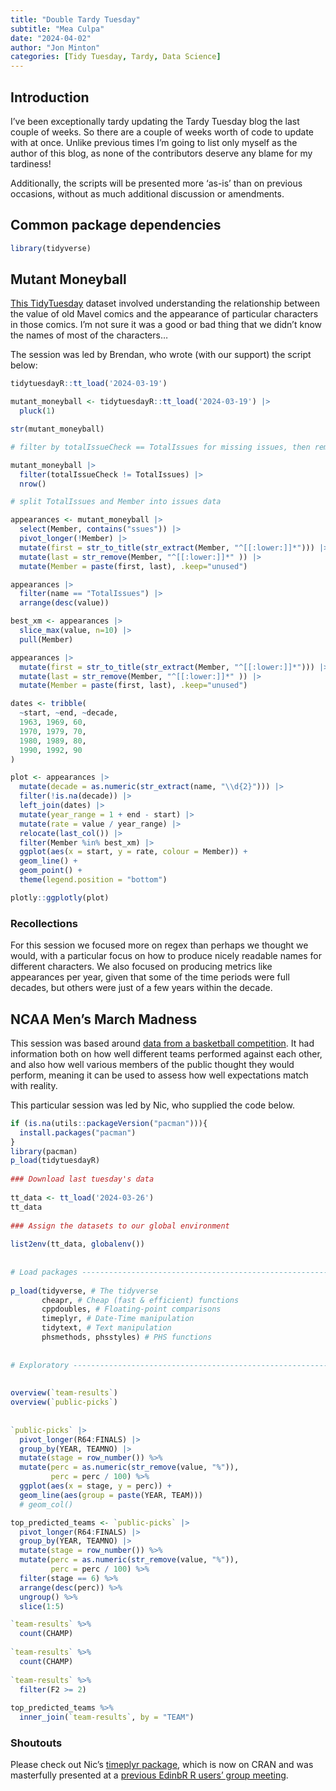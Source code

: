 ```yaml
---
title: "Double Tardy Tuesday"
subtitle: "Mea Culpa"
date: "2024-04-02"
author: "Jon Minton"
categories: [Tidy Tuesday, Tardy, Data Science]
---
```


## Introduction 

I've been exceptionally tardy updating the Tardy Tuesday blog the last couple of weeks. So there are a couple of weeks worth of code to update with at once. Unlike previous times I'm going to list only myself as the author of this blog, as none of the contributors deserve any blame for my tardiness! 

Additionally, the scripts will be presented more 'as-is' than on previous occasions, without as much additional discussion or amendments. 

## Common package dependencies

```r
library(tidyverse)

```

## Mutant Moneyball 

[This TidyTuesday](https://github.com/rfordatascience/tidytuesday/tree/master/data/2024/2024-03-19) dataset involved understanding the relationship between the value of old Mavel comics and the appearance of particular characters in those comics. I'm not sure it was a good or bad thing that we didn't know the names of most of the characters...

The session was led by Brendan, who wrote (with our support) the script below:

```r


tidytuesdayR::tt_load('2024-03-19') 

mutant_moneyball <- tidytuesdayR::tt_load('2024-03-19') |>
  pluck(1)

str(mutant_moneyball)

# filter by totalIssueCheck == TotalIssues for missing issues, then remove both

mutant_moneyball |>
  filter(totalIssueCheck != TotalIssues) |>
  nrow()

# split TotalIssues and Member into issues data

appearances <- mutant_moneyball |>
  select(Member, contains("ssues")) |>
  pivot_longer(!Member) |>
  mutate(first = str_to_title(str_extract(Member, "^[[:lower:]]*"))) |>
  mutate(last = str_remove(Member, "^[[:lower:]]*" )) |>
  mutate(Member = paste(first, last), .keep="unused") 

appearances |>
  filter(name == "TotalIssues") |>
  arrange(desc(value))

best_xm <- appearances |>
  slice_max(value, n=10) |>
  pull(Member)

appearances |>
  mutate(first = str_to_title(str_extract(Member, "^[[:lower:]]*"))) |>
  mutate(last = str_remove(Member, "^[[:lower:]]*" )) |>
  mutate(Member = paste(first, last), .keep="unused") 

dates <- tribble(
  ~start, ~end, ~decade,
  1963, 1969, 60,
  1970, 1979, 70,
  1980, 1989, 80,
  1990, 1992, 90
)

plot <- appearances |>
  mutate(decade = as.numeric(str_extract(name, "\\d{2}"))) |>
  filter(!is.na(decade)) |>
  left_join(dates) |>
  mutate(year_range = 1 + end - start) |>
  mutate(rate = value / year_range) |>
  relocate(last_col()) |>
  filter(Member %in% best_xm) |>
  ggplot(aes(x = start, y = rate, colour = Member)) +
  geom_line() +
  geom_point() +
  theme(legend.position = "bottom")

plotly::ggplotly(plot)

```


### Recollections

For this session we focused more on regex than perhaps we thought we would, with a particular focus on how to produce nicely readable names for different characters. We also focused on producing metrics like appearances per year, given that some of the time periods were full decades, but others were just of a few years within the decade.

## NCAA Men's March Madness

This session was based around [data from a basketball competition](https://github.com/rfordatascience/tidytuesday/tree/master/data/2024/2024-03-26). It had information both on how well different teams performed against each other, and also how well various members of the public thought they would perform, meaning it can be used to assess how well expectations match with reality. 

This particular session was led by Nic, who supplied the code below. 

```r
if (is.na(utils::packageVersion("pacman"))){
  install.packages("pacman")
}
library(pacman)
p_load(tidytuesdayR)
 
### Download last tuesday's data
 
tt_data <- tt_load('2024-03-26')
tt_data
 
### Assign the datasets to our global environment
 
list2env(tt_data, globalenv())
 
 
# Load packages -----------------------------------------------------------
 
p_load(tidyverse, # The tidyverse
       cheapr, # Cheap (fast & efficient) functions
       cppdoubles, # Floating-point comparisons
       timeplyr, # Date-Time manipulation
       tidytext, # Text manipulation
       phsmethods, phsstyles) # PHS functions
 
 
# Exploratory -------------------------------------------------------------
 
 
overview(`team-results`)
overview(`public-picks`)
 
 
`public-picks` |>
  pivot_longer(R64:FINALS) |> 
  group_by(YEAR, TEAMNO) |> 
  mutate(stage = row_number()) %>%
  mutate(perc = as.numeric(str_remove(value, "%")),
         perc = perc / 100) %>%
  ggplot(aes(x = stage, y = perc)) + 
  geom_line(aes(group = paste(YEAR, TEAM)))
  # geom_col()
```



```r
top_predicted_teams <- `public-picks` |>
  pivot_longer(R64:FINALS) |> 
  group_by(YEAR, TEAMNO) |> 
  mutate(stage = row_number()) %>%
  mutate(perc = as.numeric(str_remove(value, "%")),
         perc = perc / 100) %>%
  filter(stage == 6) %>%
  arrange(desc(perc)) %>%
  ungroup() %>%
  slice(1:5)

`team-results` %>%
  count(CHAMP)
 
`team-results` %>%
  count(CHAMP)
 
`team-results` %>%
  filter(F2 >= 2)
 
top_predicted_teams %>%
  inner_join(`team-results`, by = "TEAM")

```

### Shoutouts 

Please check out Nic's [timeplyr package](https://cran.r-project.org/web/packages/timeplyr/index.html), which is now on CRAN and was masterfully presented at a [previous EdinbR R users' group meeting](http://edinbr.org/edinbr/2024/01/11/January-meeting.html).  
